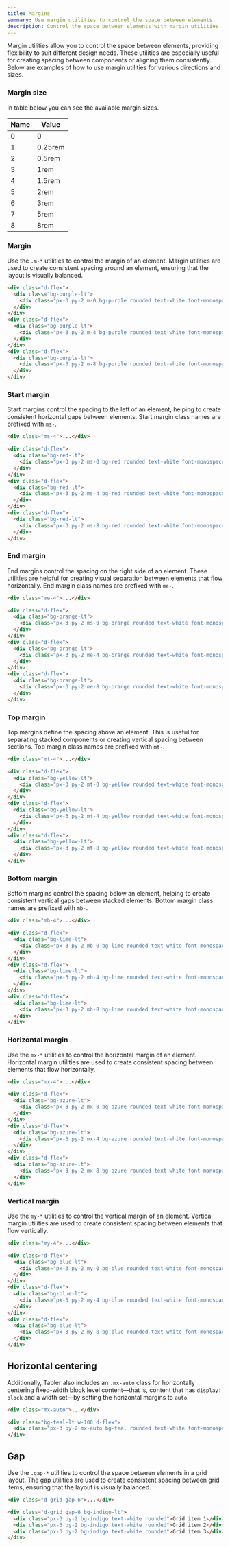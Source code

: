 ```yaml
---
title: Margins
summary: Use margin utilities to control the space between elements.
description: Control the space between elements with margin utilities.
---
```


Margin utilities allow you to control the space between elements, providing flexibility to suit different design needs. These utilities are especially useful for creating spacing between components or aligning them consistently. Below are examples of how to use margin utilities for various directions and sizes.


### Margin size

In table below you can see the available margin sizes.

Name|Value
-|-
0|0
1|0.25rem
2|0.5rem
3|1rem
4|1.5rem
5|2rem
6|3rem
7|5rem
8|8rem


### Margin

Use the `.m-*` utilities to control the margin of an element. Margin utilities are used to create consistent spacing around an element, ensuring that the layout is visually balanced.

```html example hide-code centered separated vertical
<div class="d-flex">
  <div class="bg-purple-lt">
    <div class="px-3 py-2 m-0 bg-purple rounded text-white font-monospace">.m-0</div>
  </div>
</div>
<div class="d-flex">
  <div class="bg-purple-lt">
    <div class="px-3 py-2 m-4 bg-purple rounded text-white font-monospace">.m-4</div>
  </div>
</div>
<div class="d-flex">
  <div class="bg-purple-lt">
    <div class="px-3 py-2 m-8 bg-purple rounded text-white font-monospace">.m-8</div>
  </div>
</div>
```

### Start margin

Start margins control the spacing to the left of an element, helping to create consistent horizontal gaps between elements. Start margin class names are prefixed with `ms-`.

```html
<div class="ms-4">...</div>
```

```html example hide-code centered separated vertical
<div class="d-flex">
  <div class="bg-red-lt">
    <div class="px-3 py-2 ms-0 bg-red rounded text-white font-monospace">.ms-0</div>
  </div>
</div>
<div class="d-flex">
  <div class="bg-red-lt">
    <div class="px-3 py-2 ms-4 bg-red rounded text-white font-monospace">.ms-4</div>
  </div>
</div>
<div class="d-flex">
  <div class="bg-red-lt">
    <div class="px-3 py-2 ms-8 bg-red rounded text-white font-monospace">.ms-8</div>
  </div>
</div>
```

### End margin

End margins control the spacing on the right side of an element. These utilities are helpful for creating visual separation between elements that flow horizontally. End margin class names are prefixed with `me-`.

```html
<div class="me-4">...</div>
```

```html example hide-code centered separated vertical
<div class="d-flex">
  <div class="bg-orange-lt">
    <div class="px-3 py-2 ms-0 bg-orange rounded text-white font-monospace">.me-0</div>
  </div>
</div>
<div class="d-flex">
  <div class="bg-orange-lt">
    <div class="px-3 py-2 me-4 bg-orange rounded text-white font-monospace">.me-4</div>
  </div>
</div>
<div class="d-flex">
  <div class="bg-orange-lt">
    <div class="px-3 py-2 me-8 bg-orange rounded text-white font-monospace">.me-8</div>
  </div>
</div>
```

### Top margin

Top margins define the spacing above an element. This is useful for separating stacked components or creating vertical spacing between sections. Top margin class names are prefixed with `mt-`.

```html
<div class="mt-4">...</div>
```

```html example hide-code centered separated vertical
<div class="d-flex">
  <div class="bg-yellow-lt">
    <div class="px-3 py-2 mt-0 bg-yellow rounded text-white font-monospace">.mt-0</div>
  </div>
</div>
<div class="d-flex">
  <div class="bg-yellow-lt">
    <div class="px-3 py-2 mt-4 bg-yellow rounded text-white font-monospace">.mt-4</div>
  </div>
</div>
<div class="d-flex">
  <div class="bg-yellow-lt">
    <div class="px-3 py-2 mt-8 bg-yellow rounded text-white font-monospace">.mt-8</div>
  </div>
</div>
```

### Bottom margin

Bottom margins control the spacing below an element, helping to create consistent vertical gaps between stacked elements. Bottom margin class names are prefixed with `mb-`.

```html
<div class="mb-4">...</div>
```

```html example hide-code centered separated vertical
<div class="d-flex">
  <div class="bg-lime-lt">
    <div class="px-3 py-2 mb-0 bg-lime rounded text-white font-monospace">.mb-0</div>
  </div>
</div>
<div class="d-flex">
  <div class="bg-lime-lt">
    <div class="px-3 py-2 mb-4 bg-lime rounded text-white font-monospace">.mb-4</div>
  </div>
</div>
<div class="d-flex">
  <div class="bg-lime-lt">
    <div class="px-3 py-2 mb-8 bg-lime rounded text-white font-monospace">.mb-8</div>
  </div>
</div>
```

### Horizontal margin

Use the `mx-*` utilities to control the horizontal margin of an element. Horizontal margin utilities are used to create consistent spacing between elements that flow horizontally.

```html
<div class="mx-4">...</div>
```

```html example hide-code centered separated vertical
<div class="d-flex">
  <div class="bg-azure-lt">
    <div class="px-3 py-2 mx-0 bg-azure rounded text-white font-monospace">.mx-0</div>
  </div>
</div>
<div class="d-flex">
  <div class="bg-azure-lt">
    <div class="px-3 py-2 mx-4 bg-azure rounded text-white font-monospace">.mx-4</div>
  </div>
</div>
<div class="d-flex">
  <div class="bg-azure-lt">
    <div class="px-3 py-2 mx-8 bg-azure rounded text-white font-monospace">.mx-8</div>
  </div>
</div>
```


### Vertical margin

Use the `my-*` utilities to control the vertical margin of an element. Vertical margin utilities are used to create consistent spacing between elements that flow vertically.

```html
<div class="my-4">...</div>
```

```html example hide-code centered separated vertical
<div class="d-flex">
  <div class="bg-blue-lt">
    <div class="px-3 py-2 my-0 bg-blue rounded text-white font-monospace">.my-0</div>
  </div>
</div>
<div class="d-flex">
  <div class="bg-blue-lt">
    <div class="px-3 py-2 my-4 bg-blue rounded text-white font-monospace">.my-4</div>
  </div>
</div>
<div class="d-flex">
  <div class="bg-blue-lt">
    <div class="px-3 py-2 my-8 bg-blue rounded text-white font-monospace">.my-8</div>
  </div>
</div>
```

## Horizontal centering

Additionally, Tabler also includes an `.mx-auto` class for horizontally centering fixed-width block level content—that is, content that has `display: block` and a width set—by setting the horizontal margins to `auto`.

```html
<div class="mx-auto">...</div>
```

```html example hide-code centered vertical
<div class="bg-teal-lt w-100 d-flex">
  <div class="px-3 py-2 mx-auto bg-teal rounded text-white font-monospace">.mx-auto</div>
</div>
```

## Gap

Use the `.gap-*` utilities to control the space between elements in a grid layout. The gap utilities are used to create consistent spacing between grid items, ensuring that the layout is visually balanced.

```html
<div class="d-grid gap-6">...</div>
```

```html example 
<div class="d-grid gap-6 bg-indigo-lt">
  <div class="px-3 py-2 bg-indigo text-white rounded">Grid item 1</div>
  <div class="px-3 py-2 bg-indigo text-white rounded">Grid item 2</div>
  <div class="px-3 py-2 bg-indigo text-white rounded">Grid item 3</div>
</div>
```
